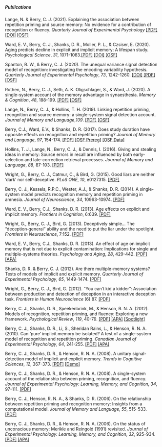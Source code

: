 

<link rel="stylesheet" href="styles.css" type="text/css">

<br>

##### Publications

Lange, N. & Berry, C. J. (2021). Explaining the association between repetition priming and source memory: No evidence for a contribution of recognition or fluency. *Quarterly Journal of Experimental Psychology* [[PDF]](https://journals.sagepub.com/doi/pdf/10.1177/17470218211008406) [[DOI]](https://doi.org/10.1177/17470218211008406) [[OSF]](https://osf.io/r254g/)

Ward, E. V., Berry, C. J., Shanks, D. R., Moller, P. L., & Czsiser, E. (2020). Aging predicts decline in explicit and implicit memory: A lifespan study. *Psychological Science*, *31*, 1071-1083.[[PDF]](https://journals.sagepub.com/doi/pdf/10.1177/0956797620927648)  [[DOI]](https://doi.org/10.1177/0956797620927648) [[OSF]](https://osf.io/d6j4u/)

Spanton, R. W., & Berry, C. J. (2020). The unequal variance signal detection model of recognition: investigating the encoding variability hypothesis. *Quarterly Journal of Experimental Psychology*, *73*, 1242-1260. [[DOI]](https://doi.org/10.1177/1747021820906117)  [[PDF]](https://journals.sagepub.com/doi/pdf/10.1177/1747021820906117) [[OSF]](https://osf.io/grqwc/)

Rothen, N., Berry, C. J., Seth, A. K. Oligschlager, S., & Ward, J. (2020). A single-system account of the memory advantage in synaesthesia. *Memory & Cognition*, *48*, 188-199. [[PDF]](https://link.springer.com/content/pdf/10.3758/s13421-019-01001-8.pdf) [[OSF]](https://osf.io/nyqbp/)

Lange, N., Berry, C. J., & Hollins, T. H. (2019). Linking repetition priming, recognition and source memory: a single-system signal detection account. *Journal of Memory and Language*,*109*. [[PDF]](https://www.sciencedirect.com/science/article/pii/S0749596X19300701) [[OSF]](https://osf.io/6mtyc/)

Berry, C.J., Ward, E.V., & Shanks, D. R. (2017). Does study duration have opposite effects on recognition and repetition priming? *Journal of Memory and Language*, *97*, 154-174. [[PDF]](https://www.sciencedirect.com/science/article/pii/S0749596X16300870/pdfft?md5=f67487aca342caab5d571bd9b5d9bbb2&pid=1-s2.0-S0749596X16300870-main.pdf)  [[OSF Prereg]](https://osf.io/9nxvs/)  [[OSF Data]](https://osf.io/jd8s9/)

Hollins, T. J., Lange, N., Berry, C. J., & Dennis, I. (2016). Giving and stealing ideas in memory: Source errors in recall are influenced by both early-selection and late-correction retrieval processes. *Journal of Memory and Language*, *88*, 87-103. [[PDF]](https://www.sciencedirect.com/science/article/pii/S0749596X1600005X)

Wright, G., Berry, C. J., Catmur, C., & Bird, G. (2015). Good liars are neither 'dark' nor self-deceptive. *PLoS ONE*, *10*, e0127315. [[PDF]](https://journals.plos.org/plosone/article?id=10.1371/journal.pone.0127315)

Berry, C. J., Kessels, R.P.C., Wester, A.J., & Shanks, D. R. (2014). A single-system model predicts recognition memory and repetition priming in amnesia. *Journal of Neuroscience*, *34*, 10963-10974. [[PDF]](http://www.jneurosci.org/content/jneuro/34/33/10963.full.pdf)

Ward, E. V., Berry, C.J., Shanks, D. R. (2013). Age effects on explicit and implicit memory. *Frontiers in Cognition*, 6:639. [[PDF]](https://www.frontiersin.org/articles/10.3389/fpsyg.2013.00639/full)

Wright, G., Berry, C. J., Bird, G. (2013). Deceptively simple… The “deception‐general” ability and the need to put the liar under the spotlight. *Frontiers in Neuroscience*, 7:152. [[PDF]](https://www.frontiersin.org/articles/10.3389/fnins.2013.00152/full)

Ward, E. V., Berry, C.J., Shanks, D. R. (2013). An effect of age on implicit memory that is not due to explicit contamination: Implications for single and multiple-systems theories. *Psychology and Aging*, *28*, 429-442. [[PDF]](files/Ward et al 2013 Psych Aging.pdf) [[APA]](https://psycnet.apa.org/record/2013-13038-001)

Shanks, D. R. & Berry, C. J. (2012). Are there multiple-memory systems? Tests of models of implicit and explicit memory. *Quarterly Journal of Experimental Psychology*, *65*, 1449-1474. [[PDF]](https://journals.sagepub.com/doi/pdf/10.1080/17470218.2012.691887?casa_token=JW-vwGQMj5YAAAAA:lsOBpH3yGsEUFMCCJmj6UTOwBTP4o3gtOdByhzN3HduejDy70gRktDjVdPIop6Amq1s6zgXrf2ex)

Wright, G., Berry, C. J., Bird, G. (2012). “You can’t kid a kidder”: Association between production and detection of deception in an interactive deception task. *Frontiers in Human Neuroscience* (6) 87. [[PDF]](https://www.frontiersin.org/articles/10.3389/fnhum.2012.00087/full)

Berry, C. J., Shanks, D. R., Speekenbrink, M., & Henson, R. N. A. (2012). Models of recognition, repetition priming, and fluency: Exploring a new framework. *Psychological Review*, *119*, 40-79. [[PDF]](files/Berry et al 2012 Psych Rev.pdf) [[APA]](https://psycnet.apa.org/record/2011-24233-001)  [[Spotlight]](https://www.cell.com/trends/cognitive-sciences/references/S1364-6613(12)00048-4)

Berry, C. J., Shanks, D. R., Li, S., Sheridan Rains, L., & Henson, R. N. A. (2010). Can 'pure' implicit memory be isolated? A test of a single-system model of recognition and repetition priming. *Canadian Journal of Experimental Psychology*, *64*, 241-255. [[PDF]](files/Berry et al 2010 CJEP.pdf) [[APA]](https://psycnet.apa.org/record/2010-26226-002)

Berry, C. J., Shanks, D. R., & Henson, R. N. A. (2008). A unitary signal-detection model of implicit and explicit memory. *Trends in Cognitive Sciences*, *12*, 367-373. [[PDF]](https://www.sciencedirect.com/science/article/pii/S1364661308001940?via%3Dihub#)  [[Demo]](files/Model Demo - priming items judged new.xls)

Berry, C. J., Shanks, D. R., & Henson, R. N. A. (2008). A single-system account of the relationship between priming, recognition, and fluency. *Journal of Experimental Psychology: Learning, Memory, and Cognition*, *34*, 97-111. [[PDF]](files/Berry Shanks Henson 2008 JEPLMC.pdf)

Berry, C. J., Henson, R. N. A., & Shanks, D. R. (2006). On the relationship between repetition priming and recognition memory: Insights from a computational model. *Journal of Memory and Language*, *55*, 515–533. [[PDF]](files/Berry Henson Shanks 2006 JML.pdf)

Berry, C. J., Shanks, D. R., & Henson, R. N. A. (2006). On the status of unconscious memory: Merikle and Reingold (1991) revisited. *Journal of Experimental Psychology: Learning, Memory, and Cognition*, *32*, 925–934.[[PDF]](files/Berry Shanks Henson 2006 JEPLMC.pdf) [[APA]](https://psycnet.apa.org/record/2006-08497-021)
